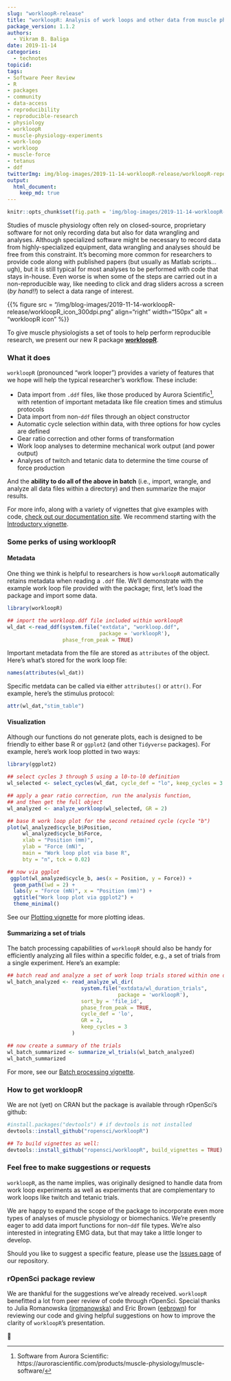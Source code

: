 ```yaml
---
slug: "workloopR-release"
title: "workloopR: Analysis of work loops and other data from muscle physiology experiments in R"
package_version: 1.1.2
authors:
  - Vikram B. Baliga
date: 2019-11-14
categories:
  - technotes
topicid:
tags:
- Software Peer Review
- R
- packages
- community
- data-access
- reproducibility
- reproducible-research
- physiology
- workloopR
- muscle-physiology-experiments
- work-loop
- workloop
- muscle-force
- tetanus
- ddf
twitterImg: img/blog-images/2019-11-14-workloopR-release/workloopR-repository-open-graph.png
output: 
  html_document:
    keep_md: true
---
```



```r
knitr::opts_chunk$set(fig.path = 'img/blog-images/2019-11-14-workloopR-release/')
```

Studies of muscle physiology often rely on closed-source, proprietary software for not only recording data but also for data wrangling and analyses. Although specialized software might be necessary to record data from highly-specialized equipment, data wrangling and analyses should be free from this constraint. It's becoming more common for researchers to provide code along with published papers (but usually as Matlab scripts...ugh), but it is still typical for most analyses to be performed with code that stays in-house. Even worse is when some of the steps are carried out in a non-reproducible way, like needing to click and drag sliders across a screen (*by hand!!*) to select a data range of interest.

<!--html_preserve--> {{% figure src = "/img/blog-images/2019-11-14-workloopR-release/workloopR_icon_300dpi.png" align="right" width="150px" alt = "workloopR icon" %}}
<!--/html_preserve-->

To give muscle physiologists a set of tools to help perform reproducible research, we present our new R package [**workloopR**](https://github.com/ropensci/workloopR).


### What it does

`workloopR` (pronounced "work looper") provides a variety of features that we hope will help the typical researcher's workflow. These include: 

* Data import from `.ddf` files, like those produced by Aurora Scientific[^1], with retention of important metadata like file creation times and stimulus protocols 
* Data import from non-`ddf` files through an object constructor
* Automatic cycle selection within data, with three options for how cycles are defined
* Gear ratio correction and other forms of transformation
* Work loop analyses to determine mechanical work output (and power output)
* Analyses of twitch and tetanic data to determine the time course of force production

And the **ability to do all of the above in batch** (i.e., import, wrangle, and analyze all data files within a directory) and then summarize the major results.

For more info, along with a variety of vignettes that give examples with code, [check out our documentation site](https://docs.ropensci.org/workloopR/). We recommend starting with the [Introductory vignette](https://docs.ropensci.org/workloopR/articles/Introduction-to-workloopR.html).


### Some perks of using workloopR

#### Metadata

One thing we think is helpful to researchers is how `workloopR` automatically retains metadata when reading a `.ddf` file. We'll demonstrate with the example work loop file provided with the package; first, let's load the package and import some data.

```r
library(workloopR)

## import the workloop.ddf file included within workloopR
wl_dat <-read_ddf(system.file("extdata", "workloop.ddf", 
                              package = 'workloopR'),
                  phase_from_peak = TRUE)
```

Important metadata from the file are stored as `attributes` of the object. Here's what's stored for the work loop file:

```r
names(attributes(wl_dat))
```

Specific metdata can be called via either `attributes()` or `attr()`. For example, here's the stimulus protocol:
```r
attr(wl_dat,"stim_table")
```


#### Visualization
Although our functions do not generate plots, each is designed to be friendly to either base R or `ggplot2` (and other `Tidyverse` packages). For example, here's work loop plotted in two ways:

```r
library(ggplot2)

## select cycles 3 through 5 using a l0-to-l0 definition
wl_selected <- select_cycles(wl_dat, cycle_def = "lo", keep_cycles = 3:5)

## apply a gear ratio correction, run the analysis function,
## and then get the full object
wl_analyzed <- analyze_workloop(wl_selected, GR = 2)

## base R work loop plot for the second retained cycle (cycle "b")
plot(wl_analyzed$cycle_b$Position,
     wl_analyzed$cycle_b$Force,
     xlab = "Position (mm)",
     ylab = "Force (mN)",
     main = "Work loop plot via base R",
     bty = "n", tck = 0.02)

## now via ggplot
 ggplot(wl_analyzed$cycle_b, aes(x = Position, y = Force)) +
  geom_path(lwd = 2) +
  labs(y = "Force (mN)", x = "Position (mm)") +
  ggtitle("Work loop plot via ggplot2") +
  theme_minimal()
```

See our [Plotting vignette](https://docs.ropensci.org/workloopR/articles/Plotting-workloopR.html) for more plotting ideas.


#### Summarizing a set of trials

The batch processing capabilities of `workloopR` should also be handy for efficiently analyzing all files within a specific folder, e.g., a set of trials from a single experiment. Here's an example:

```r
## batch read and analyze a set of work loop trials stored within one directory
wl_batch_analyzed <- read_analyze_wl_dir(
                        system.file("extdata/wl_duration_trials",
                                    package = 'workloopR'),
                        sort_by = 'file_id',
                        phase_from_peak = TRUE,
                        cycle_def = 'lo',
                        GR = 2,
                        keep_cycles = 3
                     )

## now create a summary of the trials
wl_batch_summarized <- summarize_wl_trials(wl_batch_analyzed)
wl_batch_summarized

```

For more, see our [Batch processing vignette](https://docs.ropensci.org/workloopR/articles/batch-processing.html).


### How to get workloopR

We are not (yet) on CRAN but the package is available through rOpenSci's github:
``` r
#install.packages("devtools") # if devtools is not installed
devtools::install_github("ropensci/workloopR")

## To build vignettes as well:
devtools::install_github("ropensci/workloopR", build_vignettes = TRUE)
```


### Feel free to make suggestions or requests

`workloopR`, as the name implies, was originally designed to handle data from work loop experiments as well as experiments that are complementary to work loops like twitch and tetanic trials. 

We are happy to expand the scope of the package to incorporate even more types of analyses of muscle physiology or biomechanics. We're presently eager to add data import functions for non-`ddf` file types. We're also interested in integrating EMG data, but that may take a little longer to develop.

Should you like to suggest a specific feature, please use the [Issues page](https://github.com/ropensci/workloopR/issues/new/choose) of our repository. 


### rOpenSci package review

We are thankful for the suggestions we've already received. `workloopR` benefitted a lot from peer review of code through rOpenSci. Special thanks to Julia Romanowska ([jromanowska](https://github.com/jromanowska)) and Eric Brown ([eebrown](https://github.com/eebrown)) for reviewing our code and giving helpful suggestions on how to improve the clarity of `workloopR`'s presentation.

🐢


[^1]: Software from Aurora Scientific: https://aurorascientific.com/products/muscle-physiology/muscle-software/
